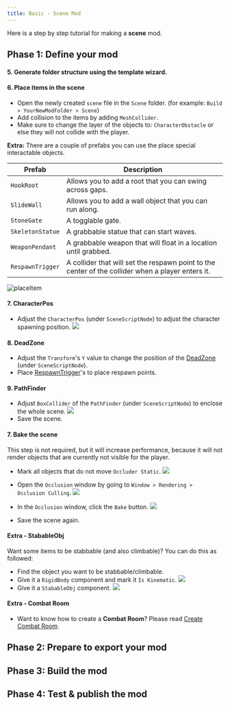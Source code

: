 ```yaml
---
title: Basic - Scene Mod
---
```


Here is a step by step tutorial for making a **scene** mod.

## Phase 1: Define your mod

<ModTutorialFragmentStepOpenUnity />

#### 5. Generate folder structure using the template wizard.

<ModTutorialFragmentStepTemplateWizard modType="Scene" />

#### 6. Place items in the scene

* Open the newly created `scene` file in the `Scene` folder. (for example: `Build > YourNewModFolder > Scene`)
* Add collision to the items by adding `MeshCollider`.
* Make sure to change the layer of the objects to: `CharacterObstacle` or else they will not collide with the player.

**Extra:** There are a couple of prefabs you can use the place special interactable objects.

| Prefab      | Description                                                         |
|-------------|---------------------------------------------------------------------|
| `HookRoot`  | Allows you to add a root that you can swing across gaps.            |
| `SlideWall` | Allows you to add a wall object that you can run along.             |
| `StoneGate` | A togglable gate.                                                   |
| `SkeletonStatue` | A grabbable statue that can start waves.                       |
| `WeaponPendant` | A grabbable weapon that will float in a location until grabbed. |
| `RespawnTrigger` | A collider that will set the respawn point to the center of the collider when a player enters it. |

![placeItem](create-a-scene-mod/placeItem.png)

#### 7. CharacterPos

* Adjust the `CharacterPos` (under `SceneScriptNode`) to adjust the character spawning position.
![](create-a-scene-mod/sceneScriptNode.png)

#### 8. DeadZone

* Adjust the `Transform`'s `Y` value to change the position of the [DeadZone](../details/deadzone-respawntrigger.md) (under `SceneScriptNode`).
* Place [RespawnTrigger](../details/deadzone-respawntrigger.md)'s to place respawn points.


#### 9. PathFinder

* Adjust `BoxCollider` of the `PathFinder` (under `SceneScriptNode`) to enclose the whole scene.
![](create-a-scene-mod/pathfinder.png)
* Save the scene.

#### 7. Bake the scene
This step is not required, but it will increase performance, because it will not render objects that are currently not visible for the player.

* Mark all objects that do not move `Occluder Static`.
![](create-a-scene-mod/occluderStatic.png)

* Open the `Occlusion` window by going to `Window > Rendering > Occlusion Culling`.
![](create-a-scene-mod/occlusionCullingWindow.png)

* In the `Occlusion` window, click the `Bake` button.
![](create-a-scene-mod/occlusionCullingBake.png)

* Save the scene again.

#### Extra - StabableObj
Want some items to be stabbable (and also climbable)? You can do this as followed:

* Find the object you want to be stabbable/climbable.
* Give it a `RigidBody` component and mark it `Is Kinematic`.
![](create-a-scene-mod/kinematicRigidbody.png)
* Give it a `StabableObj` component.
![](create-a-scene-mod/stabableObj.png)

#### Extra - Combat Room
* Want to know how to create a **Combat Room**? Please read [Create Combat Room](../tutorials-advanced/2.create-combat-room.md).

## Phase 2: Prepare to export your mod

<ModTutorialFragmentStepCreateIcon modType="Scene" />

## Phase 3: Build the mod

<ModTutorialFragmentPhaseBuild />

## Phase 4: Test & publish the mod

<ModTutorialFragmentPhaseTest />